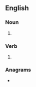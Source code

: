 ==English==

===Noun===
{{head|en|noun plural form}}

# {{plural of|swage|lang=en}}

===Verb===
{{head|en|verb form}}

# {{en-third-person singular of|swage}}

===Anagrams===
* {{anagrams|en|a=aegssw|GWASes}}